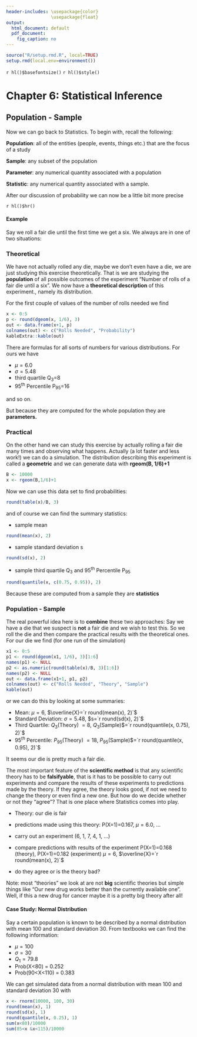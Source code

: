 ```yaml
---
header-includes: \usepackage{color}
                 \usepackage{float}
output:
  html_document: default
  pdf_document:
    fig_caption: no
---
```


```r
source("R/setup.rmd.R", local=TRUE)
setup.rmd(local.env=environment())
```
`r hl()$basefontsize()`
`r hl()$style()`

# Chapter 6: Statistical Inference

## Population - Sample

Now we can go back to Statistics. To begin with, recall the following:

**Population**: all of the entities (people, events, things etc.) that are the focus of a study

**Sample**: any subset of the population

**Parameter**: any numerical quantity associated with a population

**Statistic**: any numerical quantity associated with a sample.


After our discussion of probability we can now be a little bit more precise

`r hl()$hr()`

#### **Example** 
Say we roll a fair die until the first time we get a six. We always are in one of two situations:

### Theoretical

We have not actually rolled any die, maybe we don't even have a die, we are just studying this exercise theoretically. That is we are studying the **population** of all possible outcomes of the experiment "Number of rolls of a fair die until a six". We now have a **theoretical description** of this experiment., namely its distribution.

For the first couple of values of the number of rolls needed we find

```r
x <- 0:5
p <- round(dgeom(x, 1/6), 3)
out <- data.frame(x+1, p)
colnames(out) <- c("Rolls Needed", "Probability")
kableExtra::kable(out)
```

There are formulas for all sorts of numbers for various distributions. For ours we have

- $\mu=6.0$
- $\sigma= 5.48$
- third quartile Q~3~=8
- 95^th^ Percentile P~95~=16
 
and so on.

But because they are computed for the whole population they are **parameters.**

### Practical

On the other hand we can study this exercise by actually rolling a fair die many times and observing what happens. Actually (a lot faster and less work!) we can do a simulation. The distribution describing this experiment is called a **geometric** and we can generate data with **rgeom(B, 1/6)+1**

```r
B <- 10000
x <- rgeom(B,1/6)+1 
```

Now we can use this data set to find probabilities:

```r
round(table(x)/B, 3)
```

and of course we can find the summary statistics:

- sample mean 

```r
round(mean(x), 2) 
```

- sample standard deviation s

```r
round(sd(x), 2)
```

- sample third quartile Q~3~ and 95^th^ Percentile P~95~

```r
round(quantile(x, c(0.75, 0.95)), 2) 
```

Because these are computed from a sample they are **statistics** 

### Population - Sample

The real powerful idea here is to **combine** these two approaches: Say we have a die that we suspect is **not** a fair die and we wish to test this. So we roll the die and then compare the practical results with the theoretical ones. For our die we find (for one run of the simulation) 

```r
x1 <- 0:5
p1 <- round(dgeom(x1, 1/6), 3)[1:6]
names(p1) <- NULL
p2 <- as.numeric(round(table(x)/B, 3)[1:6])
names(p2) <- NULL
out <- data.frame(x1+1, p1, p2)
colnames(out) <- c("Rolls Needed", "Theory", "Sample")
kable(out)
```

or we can do this by looking at some summaries:

- Mean: $\mu=6$, $\overline{X}=`r round(mean(x), 2)`$
- Standard Deviation: $\sigma=5.48$, $s=`r round(sd(x), 2)`$
- Third Quartile: $Q_3$(Theory) $=8$, $Q_3$(Sample)$=`r round(quantile(x, 0.75), 2)`$
- $95^{th}$ Percentile: $P_{95}$(Theory) $=18$, $P_{95}$(Sample)$=`r round(quantile(x, 0.95), 2)`$

It seems our die is pretty much a fair die.

The most important feature of the **scientific method** is that any scientific theory has to be **falsifyable**, that is it has to be possible to carry out experiments and compare the results of these experiments to predictions made by the theory. If they agree, the theory looks good, if not we need to change the theory or even find a new one. But how do we decide whether or not they "agree"? That is one place where Statistics comes into play.

- Theory: our die is fair
- predictions made using this theory: P(X=1)=0.167, $\mu=6.0$, ...

- carry out an experiment (6, 1, 7, 4, 1, ...)
- compare predictions with results of the experiment
P(X=1)=0.168 (theory), P(X=1)=0.182 (experiment)
$\mu=6$, $\overline{X}=`r round(mean(x), 2)`$

- do they agree or is the theory bad? 

Note: most "theories" we look at are not **big** scientific theories but simple things like "Our new drug works better than the currently available one". Well, if this a new drug for cancer maybe it is a pretty big theory after all!

#### **Case Study:** Normal Distribution

Say a certain population is known to be described by a normal distribution with mean 100 and standard deviation 30. From textbooks we can find the following information:

-  $\mu =100$  
-  $\sigma = 30$  
-  $Q_1 = 79.8$  
-  Prob(X<80) = 0.252  
-  Prob(90<X<110) = 0.383

We can get simulated data from a normal distribution with mean 100 and standard deviation 30 with

```r
x <- rnorm(10000, 100, 30)
round(mean(x), 1)
round(sd(x), 1)
round(quantile(x, 0.25), 1)
sum(x<80)/10000
sum(85<x &x<115)/10000
```

